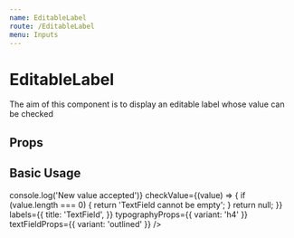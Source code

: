 ```yaml
---
name: EditableLabel
route: /EditableLabel
menu: Inputs
---
```



# EditableLabel

The aim of this component is to display an editable label whose value can be checked

## Props

<Props of={EditableLabel} />

## Basic Usage

<Playground>
  <EditableLabel
    value="Foo"
    onNewValue={() => console.log('New value accepted')}
    checkValue={(value) => {
      if (value.length === 0) {
        return 'TextField cannot be empty';
      }
      return null;
    }}
    labels={{
      title: 'TextField',
    }}
    typographyProps={{ variant: 'h4' }}
    textFieldProps={{ variant: 'outlined' }}
  />
</Playground>
